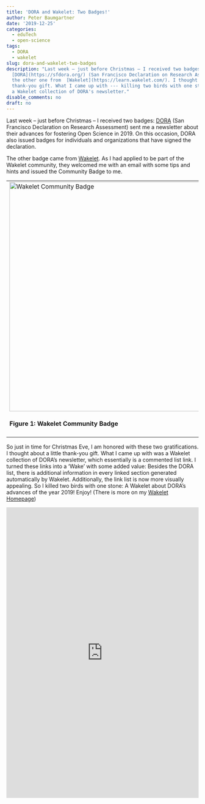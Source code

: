 ```yaml
---
title: 'DORA and Wakelet: Two Badges!'
author: Peter Baumgartner
date: '2019-12-25'
categories:
  - eduTech
  - open-science
tags:
  - DORA
  - wakelet
slug: dora-and-wakelet-two-badges
description: "Last week – just before Christmas – I received two badges: One from
  [DORA](https://sfdora.org/) (San Francisco Declaration on Research Assessment) and
  the other one from  [Wakelet](https://learn.wakelet.com/). I thought about a little
  thank-you gift. What I came up with --- killing two birds with one stone --- was
  a Wakelet collection of DORA's newsletter."
disable_comments: no
draft: no
---
```


Last week – just before Christmas – I received two badges: [DORA](https://sfdora.org/) (San Francisco Declaration on Research Assessment) sent me a newsletter about their advances for fostering Open Science in 2019. On this occasion, DORA also issued badges for individuals and organizations that have signed the declaration.

The other badge came from [Wakelet](https://learn.wakelet.com/). As I had applied to be part of the Wakelet community, they welcomed me with an email with some tips and hints and issued the Community Badge to me.

<table>
  <tr>
    <td><img class="border shadow" src="/post/2019/2019-12-26-dora-advances-2019-wakelet.en.files/Community badge-min.png" alt="Wakelet Community Badge" height=600px /><figcaption><h4>**Figure 1:** Wakelet Community Badge</h4></figcaption></td>
    <td><img class="border shadow" src="/post/2019/2019-12-26-dora-advances-2019-wakelet.en.files/Dora3-min.png" alt="DORA Signatory Badge" /><figcaption><h4>**Figure 2:** DORA Signatory Badge</h4></figcaption></td>
  </tr>
</table>

So just in time for Christmas Eve, I am honored with these two gratifications. I thought about a little thank-you gift. What I came up with was a Wakelet collection of DORA's newsletter, which essentially is a commented list link. I turned these links into a 'Wake' with some added value: Besides the DORA list, there is additional information in every linked section generated automatically by Wakelet. Additionally, the link list is now more visually appealing. So I killed two birds with one stone: A Wakelet about DORA's advances of the year 2019! Enjoy! (There is more on my [Wakelet Homepage](https://wakelet.com/@PeterBaumgartner))


<iframe class="wakeletEmbed" width="100%" height="760px" src="https://embed.wakelet.com/wakes/6ca41aa0-772e-4fac-9c0e-680b109bfcc1/list?border=1&hide-cover=1" style="border: none" allow="autoplay"></iframe><!-- Please only call https://embed-assets.wakelet.com/wakelet-embed.js once per page --><script src="https://embed-assets.wakelet.com/wakelet-embed.js" charset="UTF-8"></script>

